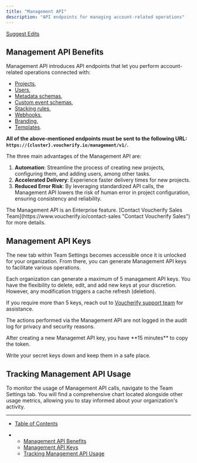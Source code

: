 ```yaml
---
title: "Management API"
description: "API endpoints for managing account-related operations"
---
```


[Suggest Edits](/edit/management-api)

## Management API Benefits

Management API introduces API endpoints that let you perform account-related operations connected with:

* [Projects](/reference/create-project "Create Project"),
* [Users](/reference/assign-user "Assign User"),
* [Metadata schemas](/reference/create-metadata-schema "Create Metadata Schema"),
* [Custom event schemas](/reference/create-custom-event-schema "Create Custom Event Schema"),
* [Stacking rules](/reference/create-stacking-rules "Create Stacking Rules"),
* [Webhooks](/reference/create-webhook "Create Webhook Configuration"),
* [Branding](/reference/create-brand "Create Brand"),
* [Templates](/reference/management-list-campaign-templates).

**All of the above-mentioned endpoints must be sent to the following URL: `https://{cluster}.voucherify.io/management/v1/`.**

The three main advantages of the Management API are:

1. **Automation**: Streamline the process of creating new projects, configuring them, and adding users, among other tasks.
2. **Accelerated Delivery**: Experience faster delivery times for new projects.
3. **Reduced Error Risk**: By leveraging standardized API calls, the Management API lowers the risk of human error in project configuration, ensuring consistency and reliability.

<Info>
  The Management API is an Enterprise feature. [Contact Voucherify Sales Team](https://www.voucherify.io/contact-sales "Contact Voucherify Sales") for more details.
</Info>

## Management API Keys

The new tab within Team Settings becomes accessible once it is unlocked for your organization. From there, you can generate Management API keys to facilitate various operations.

Each organization can generate a maximum of 5 managament API keys. You have the flexibility to delete, edit, and add new keys at your discretion. However, any modification triggers a cache refresh (deletion).

If you require more than 5 keys, reach out to [Voucherify support team](https://www.voucherify.io/contact-support "Contact Voucherify support") for assistance.

The actions performed via the Management API are not logged in the audit log for privacy and security reasons.

<Warning>
  After creating a new Managemet API key, you have **15 minutes** to copy the token.

  Write your secret keys down and keep them in a safe place.
</Warning>

## Tracking Management API Usage

To monitor the usage of Management API calls, navigate to the Team Settings tab. You will find a comprehensive chart located alongside other usage metrics, allowing you to stay informed about your organization's activity.

***

* [Table of Contents](#)

* * [Management API Benefits](#management-api-benefits)
  * [Management API Keys](#management-api-keys)
  * [Tracking Management API Usage](#tracking-management-api-usage)
